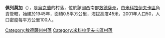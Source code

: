 {{expand|time=2016-09-03T10:12:31+00:00}}
{{unreferenced|time=2016-09-03T10:12:31+00:00}}
{{coord|47|32|56|N|30|42|27|E|scale:30000|display=title}}

'''佩列莫加'''（{{lang-uk|Перемога}}），是[[烏克蘭|烏克蘭]]的村落，位於該國西南部[[敖德薩州|敖德薩州]]，由[[米科拉伊夫卡區|米科拉伊夫卡區]]負責管轄，始建於1945年，面積0.5平方公里，海拔高度45米，2001年人口50，人口密度每平方公里100人。

{{DEFAULTSORT:Перемога}}
[[Category:敖德薩州村落|Category:敖德薩州村落]]
[[Category:米科拉伊夫卡區村落|Category:米科拉伊夫卡區村落]]


{{Odessa-geo-stub}}
